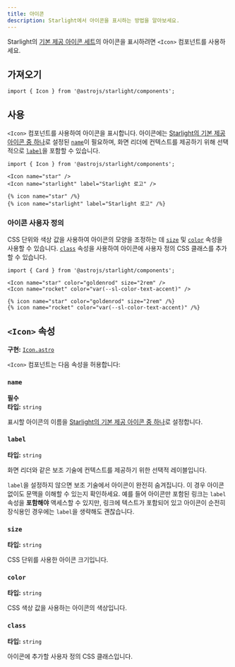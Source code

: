 ```yaml
---
title: 아이콘
description: Starlight에서 아이콘을 표시하는 방법을 알아보세요.
---
```



Starlight의 [기본 제공 아이콘 세트](/ko/reference/icons/#모든-아이콘)의 아이콘을 표시하려면 `<Icon>` 컴포넌트를 사용하세요.


<Preview>

<Icon
	slot="preview"
	name="open-book"
	color="var(--sl-color-text-accent)"
	size="4rem"
/>

</Preview>

## 가져오기

```tsx
import { Icon } from '@astrojs/starlight/components';
```

## 사용

`<Icon>` 컴포넌트를 사용하여 아이콘을 표시합니다.
아이콘에는 [Starlight의 기본 제공 아이콘 중 하나](/ko/reference/icons/#모든-아이콘)로 설정된 [`name`](#name)이 필요하며, 화면 리더에 컨텍스트를 제공하기 위해 선택적으로 [`label`](#label)을 포함할 수 있습니다.

<Preview>

```mdx
import { Icon } from '@astrojs/starlight/components';

<Icon name="star" />
<Icon name="starlight" label="Starlight 로고" />
```

<Fragment slot="markdoc">

```markdoc
{% icon name="star" /%}
{% icon name="starlight" label="Starlight 로고" /%}
```

</Fragment>

<Fragment slot="preview">
	<Icon name="star" />
	<Icon name="starlight" label="Starlight 로고" />
</Fragment>

</Preview>

### 아이콘 사용자 정의

CSS 단위와 색상 값을 사용하여 아이콘의 모양을 조정하는 데 [`size`](#size) 및 [`color`](#color) 속성을 사용할 수 있습니다.
[`class`](#class) 속성을 사용하여 아이콘에 사용자 정의 CSS 클래스를 추가할 수 있습니다.

<Preview>

```mdx
import { Card } from '@astrojs/starlight/components';

<Icon name="star" color="goldenrod" size="2rem" />
<Icon name="rocket" color="var(--sl-color-text-accent)" />
```

<Fragment slot="markdoc">

```markdoc
{% icon name="star" color="goldenrod" size="2rem" /%}
{% icon name="rocket" color="var(--sl-color-text-accent)" /%}
```

</Fragment>

<Fragment slot="preview">
	<Icon name="star" color="goldenrod" size="2rem" />
	<Icon name="rocket" color="var(--sl-color-text-accent)" />
</Fragment>

</Preview>

## `<Icon>` 속성

**구현:** [`Icon.astro`](https://github.com/withastro/starlight/blob/main/packages/starlight/user-components/Icon.astro)

`<Icon>` 컴포넌트는 다음 속성을 허용합니다:

### `name`

**필수**  
**타입:** `string`

표시할 아이콘의 이름을 [Starlight의 기본 제공 아이콘 중 하나](/ko/reference/icons/#모든-아이콘)로 설정합니다.

### `label`

**타입:** `string`

화면 리더와 같은 보조 기술에 컨텍스트를 제공하기 위한 선택적 레이블입니다.

`label`을 설정하지 않으면 보조 기술에서 아이콘이 완전히 숨겨집니다.
이 경우 아이콘 없이도 문맥을 이해할 수 있는지 확인하세요.
예를 들어 아이콘만 포함된 링크는 `label` 속성을 **포함해야** 액세스할 수 있지만, 링크에 텍스트가 포함되어 있고 아이콘이 순전히 장식용인 경우에는 `label`을 생략해도 괜찮습니다.

### `size`

**타입:** `string`

CSS 단위를 사용한 아이콘 크기입니다.

### `color`

**타입:** `string`

CSS 색상 값을 사용하는 아이콘의 색상입니다.

### `class`

**타입:** `string`

아이콘에 추가할 사용자 정의 CSS 클래스입니다.
